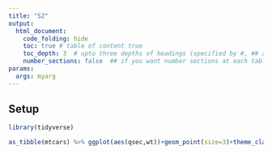 ```yaml
---
title: "S2"
output:
  html_document:
    code_folding: hide
    toc: true # table of content true
    toc_depth: 3  # upto three depths of headings (specified by #, ## and ###)
    number_sections: false  ## if you want number sections at each table header
params:
  args: myarg
---
```


## Setup

```r

library(tidyverse)

as_tibble(mtcars) %>% ggplot(aes(qsec,wt))+geom_point(size=3)+theme_classic()

```

